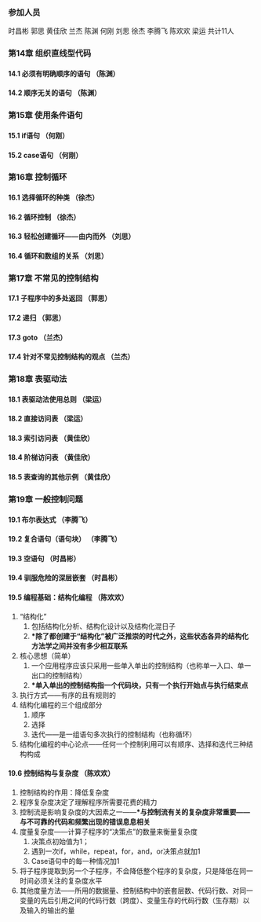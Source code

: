 === 参加人员 ===

时昌彬  郭思  黄佳欣  兰杰  陈渊  何刚  刘思  徐杰  李腾飞  陈欢欢  梁运  共计11人


=== 第14章 组织直线型代码=== 

====14.1 必须有明确顺序的语句      （陈渊）====
====14.2 顺序无关的语句           （陈渊）====


=== 第15章 使用条件语句===

====15.1 if语句                  （何刚）====
====15.2 case语句                （何刚）====


=== 第16章 控制循环===

====16.1 选择循环的种类           （徐杰）====
====16.2 循环控制                （徐杰）====
====16.3 轻松创建循环——由内而外   （刘思）====
====16.4 循环和数组的关系         （刘思）==== 


=== 第17章 不常见的控制结构===

====17.1 子程序中的多处返回       （郭思）==== 
====17.2 递归                   （郭思）====
====17.3 goto                   （兰杰）====
====17.4 针对不常见控制结构的观点  （兰杰）====


=== 第18章 表驱动法===

====18.1 表驱动法使用总则         （梁运）====
====18.2 直接访问表              （梁运）====
====18.3 索引访问表              （黄佳欣）====
====18.4 阶梯访问表              （黄佳欣）====
====18.5 表查询的其他示例         （黄佳欣）====

=== 第19章 一般控制问题===
====19.1 布尔表达式              （李腾飞）====
====19.2 复合语句（语句块）       （李腾飞）====
====19.3 空语句                  （时昌彬）====
====19.4 驯服危险的深层嵌套        （时昌彬）====
====19.5 编程基础：结构化编程      （陈欢欢）====
#“结构化”
##包括结构化分析、结构化设计以及结构化混日子
##'''*除了都创建于“结构化”被广泛推崇的时代之外，这些状态各异的结构化方法学之间并没有多少相互联系'''
#核心思想（简单）
##一个应用程序应该只采用一些单入单出的控制结构（也称单一入口、单一出口的控制结构）
##'''*单入单出的控制结构指一个代码块，只有一个执行开始点与执行结束点'''
#执行方式——有序的且有规则的
#结构化编程的三个组成部分
##顺序
##选择
##迭代——是一组语句多次执行的控制结构（也称循环）
#结构化编程的中心论点——任何一个控制利用可以有顺序、选择和迭代三种结构构成
====19.6 控制结构与复杂度         （陈欢欢）====
#控制结构的作用：降低复杂度
#程序复杂度决定了理解程序所需要花费的精力
#控制流是影响复杂度的大因素之一——'''*与控制流有关的复杂度非常重要——与不可靠的代码和频繁出现的错误息息相关'''
#度量复杂度——计算子程序的“决策点”的数量来衡量复杂度
##决策点初始值为1；
##遇到一次if，while，repeat，for，and，or决策点就加1
##Case语句中的每一种情况加1
#将子程序提取到另一个子程序，不会降低整个程序的复杂度，只是降低在同一时间必须关注的复杂度水平
#其他度量方法——所用的数据量、控制结构中的嵌套层数、代码行数、对同一变量的先后引用之间的代码行数（跨度）、变量生存的代码行数（生存期）以及输入的输出的量